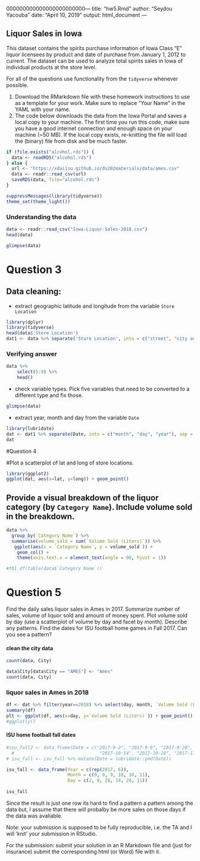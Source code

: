 000000000000000000000000---
title: "hw5.Rmd"
author: "Seydou Yacouba"
date: "April 10, 2019"
output: html_document
---


## Liquor Sales in Iowa

This dataset contains the spirits purchase information of Iowa Class “E” liquor licensees by product and date of purchase from January 1, 2012 to current. The dataset can be used to analyze total spirits sales in Iowa of individual products at the store level.

For all of the questions use functionality from the  `tidyverse` whenever possible.

1. Download the RMarkdown file with these homework instructions to use as a template for your work.
Make sure to replace "Your Name" in the YAML with your name.
2. The code below downloads the data from the Iowa Portal and saves a local copy to your machine. The first time you run this code, make sure you have a good internet connection and enough space on your machine (~50 MB). If the local copy exists, re-knitting the file will load the (binary) file from disk and be much faster. 

```{r}
if (file.exists("alcohol.rds")) {
  data <- readRDS("alcohol.rds")
} else {
  url <- "https://xdaiisu.github.io/ds202materials/data/ames.csv"
  data <- readr::read_csv(url)
  saveRDS(data, file="alcohol.rds")
} 
```

```{r}
suppressMessages(library(tidyverse))
theme_set(theme_light())
```


### Understanding the data

```{r}
data <- readr::read_csv("Iowa-Liquor-Sales-2018.csv")
head(data)
```

```{r}
glimpse(data)
```


# Question 3

## Data cleaning: 

* extract geographic latitude and longitude from the variable `Store Location`
  
```{r}
library(dplyr)
library(tidyverse)
head(data$'Store Location')
dat1 <- data %>% separate('Store Location', into = c("street", "city and zip", "coordinates"), sep = "\n") %>% separate(coordinates, into = c("lat", "long"), sep = ",")
```


### Verifying answer

```{r}
data %>% 
    select(5:9) %>%
    head()
```
  
* check variable types. Pick five variables that need to be converted to a different type and fix those. 

```{r}
glimpse(data)
```


* extract year, month and day from the variable `Date`

```{r}
library(lubridate)
dat <- dat1 %>% separate(Date, into = c("month", "day", "year"), sep = "/")
dat
```



#Question 4

#Plot a scatterplot of lat and long of store locations. 

```{r}
library(ggplot2)
ggplot(dat, aes(x=lat, y=long)) + geom_point()

```


## Provide a visual breakdown of the liquor category (by `Category Name`). Include volume sold in the breakdown.

```{r fig.width=17, fig.height=12}
data %>%
  group_by(`Category Name`) %>%
  summarise(volume_sold = sum(`Volume Sold (Liters)`)) %>%
   ggplot(aes(x = `Category Name`, y = volume_sold )) +
    geom_col() +
    theme(axis.text.x = element_text(angle = 90, hjust = 1))
```


```{r}
#tbl_df(table(data$`Category Name`))
```

# Question 5

Find the daily sales liquor sales in Ames in 2017. Summarize number of sales, volume of liquor sold and amount of money spent. Plot volume sold by day (use a scatterplot of volume by day and facet by month). Describe any patterns.
Find the dates for ISU football home games in Fall 2017. Can you see a pattern? 


#### clean the city data
```{r}
count(data, City)
```

```{r}
data$City[data$City == "AMES"] <- "Ames"
count(data, City)
```


### liquor sales in Ames in 2018

```{r}
df <- dat %>% filter(year==2018) %>% select(day, month, `Volume Sold (Liters)`, `Sale (Dollars)`)
summary(df)
plt <- ggplot(df, aes(x=day, y=`Volume Sold (Liters)`)) + geom_point() + facet_wrap(~month)
#ggplotly()
```

#### ISU home football fall dates
```{r}
#isu_fall2 <- data_frame(Date = c("2017-9-2", "2017-9-9", "2017-9-28", 
  #                                "2017-10-14", "2017-10-28", "2017-11-11"))
# isu_fall <- isu_fall %>% mutate(Date = lubridate::ymd(Date))

isu_fall <- data_frame(Year = c(rep(2017, 6)),
                       Month = c(9, 9, 9, 10, 10, 11),
                       Day = c(2, 9, 28, 14, 28, 11))
                      
isu_fall
```


Since the result is just one row its hard to find a pattern a pattern among the data but, I assume that there will probalby be more sales on those days if the data was avaliable.



Note: your submission is supposed to be fully reproducible, i.e. the TA and I will 'knit' your submission in RStudio. 


For the submission: submit your solution in an R Markdown file and (just for insurance) submit the corresponding html (or Word) file with it. 